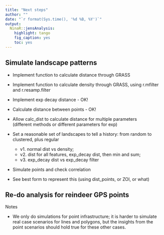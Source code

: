 ```yaml
---
title: "Next steps"
author: ""
date: "`r format(Sys.time(), '%d %B, %Y')`"
output: 
  NinaR::jensAnalysis:
    highlight: tango
    fig_caption: yes
    toc: yes
---
```



## Simulate landscape patterns

- Implement function to calculate distance through GRASS

- Implement function to calculate density through GRASS, using r.mfilter and r.resamp.filter

- Implement exp decay distance - OK!

- Calculate distance between points - OK!

- Allow calc_dist to calculate distance for multiple parameters  
(different methods or different parameters for exp)

- Set a reasonable set of landscapes to tell a history: from random to clustered, plus regular 
  - v1. normal dist vs density;
  - v2. dist for all features, exp_decay dist, then min and sum;
  - v3. exp_decay dist vs exp_decay filter
  
- Simulate points and check correlation

- See best form to represent this (using dist_points, or ZOI, or what)

## Re-do analysis for reindeer GPS points



Notes

- We only do simulations for point infrastructure; it is harder to simulate real case scenarios for
lines and polygons, but the insights from the point scenarios should hold true for these other cases.